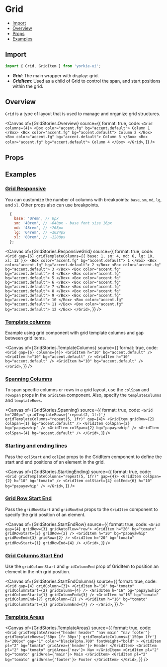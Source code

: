 # Grid


<Meta of={GridStories} />

- [Import](#import)
- [Overview](#overview)
- [Props](#props)
- [Examples](#examples)

## Import

```jsx
import { Grid, GridItem } from 'yorkie-ui';
```

- **_Grid_**: The main wrapper with display: grid.
- **_GridItem_**: Used as a child of Grid to control the span, and start positions within the grid.

## Overview

`Grid` is a type of layout that is used to manage and organize grid structures.

<Canvas
  of={GridStories.Overview}
  source={{
    format: true,
    code: `
      <Grid columns={4}>
        <Box color="accent.fg" bg="accent.default">
          Column 1
        </Box>
        <Box color="accent.fg" bg="accent.default">
          Column 2
        </Box>
        <Box color="accent.fg" bg="accent.default">
          Column 3
        </Box>
        <Box color="accent.fg" bg="accent.default">
          Column 4
        </Box>
      </Grid>
    `,
  }}
/>

## Props

<Controls />

## Examples

### [Grid Responsive](#grid-responsive)

You can customize the number of columns with breakpoints: `base`, `sm`, `md`, `lg`, and `xl`. Other props also can use breakpoints.

```jsx
  {
    base: '0rem', // 0px
    sm: '40rem', // ~640px - base font size 16px
    md: '48rem', // ~768px
    lg: '64rem', // ~1024px
    xl: '80rem', // ~1280px
  };
```

<Canvas
  of={GridStories.ResponsiveGrid}
  source={{
    format: true,
    code: `
      <Grid gap={6} gridTemplateColumns={{ base: 1, sm: 4, md: 6, lg: 10, xl: 12 }}>
        <Box color="accent.fg" bg="accent.default">
          1
        </Box>
        <Box color="accent.fg" bg="accent.default">
          2
        </Box>
        <Box color="accent.fg" bg="accent.default">
          3
        </Box>
        <Box color="accent.fg" bg="accent.default">
          4
        </Box>
        <Box color="accent.fg" bg="accent.default">
          5
        </Box>
        <Box color="accent.fg" bg="accent.default">
          6
        </Box>
        <Box color="accent.fg" bg="accent.default">
          7
        </Box>
        <Box color="accent.fg" bg="accent.default">
          8
        </Box>
        <Box color="accent.fg" bg="accent.default">
          9
        </Box>
        <Box color="accent.fg" bg="accent.default">
          10
        </Box>
        <Box color="accent.fg" bg="accent.default">
          11
        </Box>
        <Box color="accent.fg" bg="accent.default">
          12
        </Box>
      </Grid>
    `,
  }}
/>

### [Template columns](#template-columns)

Example using grid component with grid template columns and gap between grid items.

<Canvas
  of={GridStories.TemplateColumns}
  source={{
    format: true,
    code: `
      <Grid gap={6} columns={4}>
        <GridItem h="10" bg="accent.default" />
        <GridItem h="10" bg="accent.default" />
        <GridItem h="10" bg="accent.default" />
        <GridItem h="10" bg="accent.default" />
      </Grid>
    `,
  }}
/>

### [Spanning Columns](#spansning-columns)

To span specific columns or rows in a grid layout, use the `colSpan` and `rowSpan` props in the `GridItem` component. Also, specify the `templateColumns` and `templateRows`.

<Canvas
  of={GridStories.Spanning}
  source={{
    format: true,
    code: `
      <Grid h="200px" gridTemplateRows={'repeat(2, 1fr)'} gridTemplateColumns="repeat(5, 1fr)" gap={4}>
        <GridItem gridRow={2} colSpan={1} bg="accent.default" />
        <GridItem colSpan={2} bg="papayawhip" />
        <GridItem colSpan={2} bg="papayawhip" />
        <GridItem colSpan={4} bg="accent.default" />
      </Grid>
    `,
  }}
/>

### [Starting and ending lines](#spansning-columns)

Pass the `colStart` and `colEnd` props to the GridItem component to define the start and end positions of an element in the grid.

<Canvas
  of={GridStories.StartingEnding}
  source={{
    format: true,
    code: `
      <Grid gridTemplateColumns="repeat(5, 1fr)" gap={4}>
        <GridItem colSpan={2} h="10" bg="tomato" />
        <GridItem colStart={4} colEnd={6} h="10" bg="papayawhip" />
      </Grid>
    `,
  }}
/>

### [Grid Row Start End](#grid-row-start-end)

Pass the `gridRowStart` and `gridRowEnd` props to the `GridItem` component to specify the grid position of an element.

<Canvas
  of={GridStories.StartEndRow}
  source={{
    format: true,
    code: `
      <Grid gap={4} gridRow={3} gridAutoFlow="row">
        <GridItem h="20" bg="tomato" gridRowStart={2} gridRow={2} />
        <GridItem h="20" bg="papayawhip" gridRowEnd={3} gridRow={2} />
        <GridItem h="20" bg="tomato" gridRowStart={1} gridRowEnd={4} />
      </Grid>
    `,
  }}
/>

### [Grid Columns Start End](#grid-columns-start-end)

Use the `gridColumnStart` and `gridColumnEnd` prop of GridItem to position an element in the nth grid position.

<Canvas
  of={GridStories.StartEndColumns}
  source={{
    format: true,
    code: `
      <Grid gap={4} gridColumn={3}>
        <GridItem h="16" bg="tomato" gridColumnStart={2} gridColumn={4} />
        <GridItem h="16" bg="papayawhip" gridColumnStart={1} gridColumnEnd={3} />
        <GridItem h="16" bg="tomato" gridColumnEnd={7} gridColumn={2} />
        <GridItem h="16" bg="tomato" gridColumnStart={1} gridColumnEnd={7} />
      </Grid>
    `,
  }}
/>

### [Template Areas](#template-area)

<Canvas
  of={GridStories.TemplateAreas}
  source={{
    format: true,
    code: `
      <Grid
        gridTemplateAreas={"header header"
                  "nav main"
                  "nav footer"}
        gridTemplateRows={'50px 1fr 30px'}
        gridTemplateColumns={'150px 1fr'}
        h="200px"
        gap="1"
        color="blackAlpha.700"
        fontWeight="bold"
      >
        <GridItem pl="2" bg="tomato" gridArea={'header'}>
          Header
        </GridItem>
        <GridItem pl="2" bg="tomato" gridArea={'nav'}>
          Nav
        </GridItem>
        <GridItem pl="2" bg="tomato" gridArea={'main'}>
          Main
        </GridItem>
        <GridItem pl="2" bg="tomato" gridArea={'footer'}>
          Footer
        </GridItem>
      </Grid>
    `,
  }}
/>
